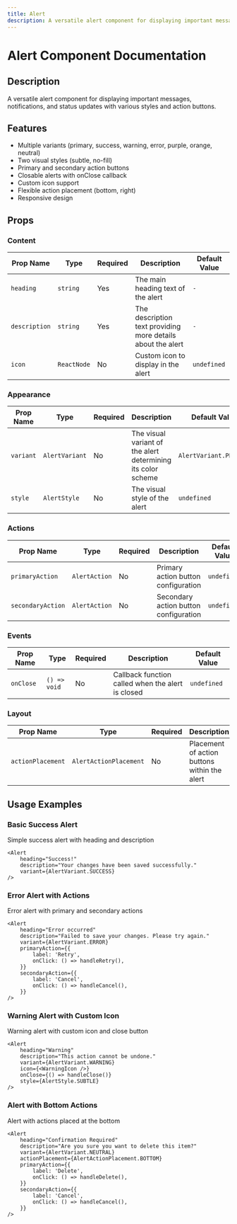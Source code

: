 ```yaml
---
title: Alert
description: A versatile alert component for displaying important messages, notifications, and status updates with various styles and action buttons.
---
```



# Alert Component Documentation

## Description

A versatile alert component for displaying important messages, notifications, and status updates with various styles and action buttons.

## Features

- Multiple variants (primary, success, warning, error, purple, orange, neutral)
- Two visual styles (subtle, no-fill)
- Primary and secondary action buttons
- Closable alerts with onClose callback
- Custom icon support
- Flexible action placement (bottom, right)
- Responsive design

## Props

### Content

| Prop Name     | Type        | Required | Description                                                 | Default Value |
| ------------- | ----------- | -------- | ----------------------------------------------------------- | ------------- |
| `heading`     | `string`    | Yes      | The main heading text of the alert                          | `-`           |
| `description` | `string`    | Yes      | The description text providing more details about the alert | `-`           |
| `icon`        | `ReactNode` | No       | Custom icon to display in the alert                         | `undefined`   |

### Appearance

| Prop Name | Type           | Required | Description                                                  | Default Value          |
| --------- | -------------- | -------- | ------------------------------------------------------------ | ---------------------- |
| `variant` | `AlertVariant` | No       | The visual variant of the alert determining its color scheme | `AlertVariant.PRIMARY` |
| `style`   | `AlertStyle`   | No       | The visual style of the alert                                | `undefined`            |

### Actions

| Prop Name         | Type          | Required | Description                           | Default Value |
| ----------------- | ------------- | -------- | ------------------------------------- | ------------- |
| `primaryAction`   | `AlertAction` | No       | Primary action button configuration   | `undefined`   |
| `secondaryAction` | `AlertAction` | No       | Secondary action button configuration | `undefined`   |

### Events

| Prop Name | Type         | Required | Description                                       | Default Value |
| --------- | ------------ | -------- | ------------------------------------------------- | ------------- |
| `onClose` | `() => void` | No       | Callback function called when the alert is closed | `undefined`   |

### Layout

| Prop Name         | Type                   | Required | Description                                  | Default Value                |
| ----------------- | ---------------------- | -------- | -------------------------------------------- | ---------------------------- |
| `actionPlacement` | `AlertActionPlacement` | No       | Placement of action buttons within the alert | `AlertActionPlacement.RIGHT` |

## Usage Examples

### Basic Success Alert

Simple success alert with heading and description

```tsx
<Alert
    heading="Success!"
    description="Your changes have been saved successfully."
    variant={AlertVariant.SUCCESS}
/>
```

### Error Alert with Actions

Error alert with primary and secondary actions

```tsx
<Alert
    heading="Error occurred"
    description="Failed to save your changes. Please try again."
    variant={AlertVariant.ERROR}
    primaryAction={{
        label: 'Retry',
        onClick: () => handleRetry(),
    }}
    secondaryAction={{
        label: 'Cancel',
        onClick: () => handleCancel(),
    }}
/>
```

### Warning Alert with Custom Icon

Warning alert with custom icon and close button

```tsx
<Alert
    heading="Warning"
    description="This action cannot be undone."
    variant={AlertVariant.WARNING}
    icon={<WarningIcon />}
    onClose={() => handleClose()}
    style={AlertStyle.SUBTLE}
/>
```

### Alert with Bottom Actions

Alert with actions placed at the bottom

```tsx
<Alert
    heading="Confirmation Required"
    description="Are you sure you want to delete this item?"
    variant={AlertVariant.NEUTRAL}
    actionPlacement={AlertActionPlacement.BOTTOM}
    primaryAction={{
        label: 'Delete',
        onClick: () => handleDelete(),
    }}
    secondaryAction={{
        label: 'Cancel',
        onClick: () => handleCancel(),
    }}
/>
```
